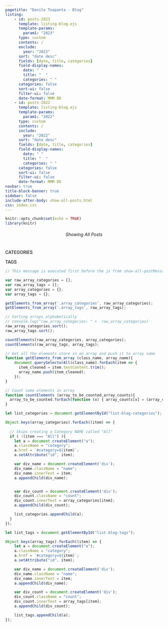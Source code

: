 ```yaml
---
pagetitle: "Danilo Toapanta - Blog"
listing:
    - id: posts-2023
      template: listing-blog.ejs
      template-params:
        param1: "2023"
      type: custom
      contents: /
      exclude: 
        year: "2022"
      sort: "date desc"
      fields: [date, title, categories]
      field-display-names:
        date: " "
        title: "  "
        categories: " "
      categories: false
      sort-ui: false
      filter-ui: false
      date-format: MMM DD
    - id: posts-2022
      template: listing-blog.ejs
      template-params:
        param1: "2022"
      type: custom
      contents: /
      include: 
        year: "2022"
      sort: "date desc"
      fields: [date, title, categories]
      field-display-names:
        date: " "
        title: "  "
        categories: " "
      categories: false
      sort-ui: false
      filter-ui: false
      date-format: MMM DD
navbar: true
title-block-banner: true
sidebar: false
include-after-body: show-all-posts.html
css: index.css
---
```


<!-- This activates option to run Javascript -->
```r
knitr::opts_chunk$set(echo = TRUE)
library(knitr)
```

<p style="margin-bottom: 0px; padding-bottom: 30px; display: none; ">
  In this section Danilo writes down his notes, the things he has figured out about his computer, and ocasionally when feeling inspired he writes poems. 
</p>

<div class="background-color-show-posts" style="display: flex; justify-content: center; padding: 5px 0px; border-radius: 5px;">
<!-- <div style="display: flex; justify-content: center; padding-top: 10px; padding-bottom 8px;"> -->
  <a id="clickable-showing-all-posts" href="/blog" style="text-decoration: none; pointer-events: none;">
    <p align="center" id="showing-all-posts" class="color-show-posts" style="font-weight: 400; margin: 0px; padding: 0px; font-style:italic">
        Showing All Posts 
    </p>
  </a>
  <a id="clickable-show-all-posts" href="/blog/#category=All" style="text-decoration: none; pointer-events: none;">
    <p align="center" id="reload-posts-icon" class="color-show-posts" style="display:none; font-weight: 400; margin: 0px; padding: 0px; font-style:italic;">
      Show All Posts <i style="padding-left:2px;" class='bi bi-arrow-counterclockwise'></i> 
    </p>
  </a>
</div>


:::{.grid-blog}
:::{.main-content-blog}

<div id= "show-tag-cat-selected" style="display:none;">
  <p style="padding-top:40px; padding-bottom:5px; margin-bottom:0px; color: #838383;">
    <span id="green_number_blog" style="padding-bottom:0px; margin-bottom:0px; color: #14ae73;">
      # 
    </span>
    <span id="tagged_categorized_as" >
      published:
    </span>
  </p>
  <h1 id="tag_category_name" style="padding:0px 0px; margin: 0px 0px; padding-bottom:15px; border-bottom: none">Python</h1>
</div>

<!-- <h3 class="unlisted unnumbered no_anchor_link" style="margin-top: 0px; padding-top:30px; padding-bottom: 8px; font-size: 1.6rem;">2023</h3> -->

<div style="padding-top:10px; "></div>

:::{.datePadding .newFont_and_color}
:::{#posts-2023}
:::
:::

<!-- <h3 class="unlisted unnumbered no_anchor_link" style="margin-top: 0px; padding-top:20px; padding-bottom: 8px; font-size: 1.6rem;">2022</h3> -->

:::{.datePadding .newFont_and_color}
:::{#posts-2022}
:::
:::

:::

```{=html}
<div class="sidebar-blog">
  
  <div class="post-sidebar-card">
    <p class="post-sidebar-card-title" style="font-size: 14px; font-weight: 550; margin-bottom: 12px">
    CATEGORIES
    </p>  
    <div id="list-blog-categories" class="list-blog">
    </div>  
  </div>
  
  <div class="post-sidebar-card">
    <p class="post-sidebar-card-title" style="font-size: 14px; font-weight: 550; margin-bottom: 12px">
      TAGS
    </p>
    <div id="list-blog-tags" class="list-blog"></div>  
  </div>

</div>
```
:::


```js
// This message is executed first before the js from show-all-postMessage.html

var raw_array_categories = [];
var raw_array_tags = [];
var array_categories = {};
var array_tags = {};

getElements_from_array('.array_categories', raw_array_categories);
getElements_from_array('.array_tags', raw_array_tags);

// Sorting arrays alphabetically
// console.log("raw_array_categories: " +  raw_array_categories)
raw_array_categories.sort();
raw_array_tags.sort();

countElements(raw_array_categories, array_categories);
countElements(raw_array_tags, array_tags);

// Get all the elements store in an array and push it to array name
function getElements_from_array (class_name, array_name){
    document.querySelectorAll(class_name).forEach(item => {
      item_cleaned = item.textContent.trim();
      array_name.push(item_cleaned);
    });
}

// Count same elements in array
function countElements (array_to_be_counted,array_counts){
  array_to_be_counted.forEach(function (x) { array_counts[x] = (array_counts[x] || 0) + 1; });
}

let list_categories = document.getElementById("list-blog-categories");

Object.keys(array_categories).forEach((item) => {
  
  // Skips creating a Category NAME called "All"
  if ( !(item === "All") ){
    let a = document.createElement("a");
    a.className = "category";
    a.href = `#category=${item}`;
    a.setAttribute("id", item);

    var div_name = document.createElement('div');
    div_name.className = "name";
    div_name.innerText = item;
    a.appendChild(div_name);


    var div_count = document.createElement('div');
    div_count.className = "count";
    div_count.innerText = array_categories[item];
    a.appendChild(div_count);

    list_categories.appendChild(a);
  }
});

let list_tags = document.getElementById("list-blog-tags");

Object.keys(array_tags).forEach((item) => {
    let a = document.createElement("a");
    a.className = "category";
    a.href = `#category=${item}`;
    a.setAttribute("id", item);

    var div_name = document.createElement('div');
    div_name.className = "name";
    div_name.innerText = item;
    a.appendChild(div_name);

    var div_count = document.createElement('div');
    div_count.className = "count";
    div_count.innerText = array_tags[item];
    a.appendChild(div_count);

    list_tags.appendChild(a);
});

```










































































































